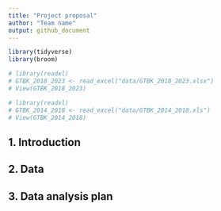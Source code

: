 ```yaml
---
title: "Project proposal"
author: "Team name"
output: github_document
---
```


```r
library(tidyverse)
library(broom)
```

```r
# library(readxl)
# GTBK_2018_2023 <- read_excel("data/GTBK_2018_2023.xlsx")
# View(GTBK_2018_2023)

# library(readxl)
# GTBK_2014_2018 <- read_excel("data/GTBK_2014_2018.xls")
# View(GTBK_2014_2018)

```

## 1. Introduction



## 2. Data



## 3. Data analysis plan



